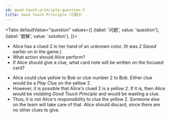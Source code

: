 ```yaml
---
id: good-touch-principle-question-3
title: Good Touch Principle（习题3）
---
```



<BeginnersGuideProgress id="good-touch-principle-question-3" />

<!-- lint disable no-undefined-references -->

<Tabs
  defaultValue="question"
  values={[
    {label: '问题', value: 'question'},
    {label: '题解', value: 'solution'},
  ]}>
<TabItem value="question">

- Alice has a clued 2 in her hand of an unknown color. (It was _2 Saved_ earlier on in the game.)
- What action should Alice perform?
- If Alice should give a clue, what card note will be written on the focused card?

</TabItem>
<TabItem value="solution">

- Alice could clue yellow to Bob or clue number 2 to Bob. Either clue would be a _Play Clue_ on the yellow 2.
- However, it is possible that Alice's clued 2 is a yellow 2. If it is, then Alice would be violating _Good Touch Principle_ and would be wasting a clue.
- Thus, it is not Alice's responsibility to clue the yellow 2. Someone else on the team will take care of that. Alice should discard, since there are no other clues to give.

</TabItem>
</Tabs>

<GoodTouchPrincipleQuestion3 />
